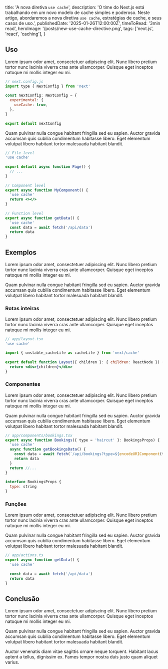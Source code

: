   title: 'A nova diretiva `use cache`',
  description: 'O time do Next.js está trabalhando em um novo modelo de cache simples e poderoso. Neste artigo, abordaremos a nova diretiva `use cache`, estratégias de cache, e seus casos de uso.',
  publishedDate: '2025-01-26T12:00:00Z',
	timeToRead: '3min read',
	heroImage: '/posts/new-use-cache-directive.png',
  tags: ['next.js', 'react', 'caching'],
}

## Uso

Lorem ipsum odor amet, consectetuer adipiscing elit. Nunc libero pretium tortor nunc lacinia viverra cras ante ullamcorper. Quisque eget inceptos natoque mi mollis integer eu mi.

```jsx
// next.config.js
import type { NextConfig } from 'next'
 
const nextConfig: NextConfig = {
  experimental: {
    useCache: true,
  },
}
 
export default nextConfig
```

Quam pulvinar nulla congue habitant fringilla sed eu sapien. Auctor gravida accumsan quis cubilia condimentum habitasse libero. Eget elementum volutpat libero habitant tortor malesuada habitant blandit.

```jsx
// File level
'use cache'
 
export default async function Page() {
  // ...
}
 
// Component level
export async function MyComponent() {
  'use cache'
  return <></>
}
 
// Function level
export async function getData() {
  'use cache'
  const data = await fetch('/api/data')
  return data
}
```

## Exemplos

Lorem ipsum odor amet, consectetuer adipiscing elit. Nunc libero pretium tortor nunc lacinia viverra cras ante ullamcorper. Quisque eget inceptos natoque mi mollis integer eu mi.

Quam pulvinar nulla congue habitant fringilla sed eu sapien. Auctor gravida accumsan quis cubilia condimentum habitasse libero. Eget elementum volutpat libero habitant tortor malesuada habitant blandit.

### Rotas inteiras

Lorem ipsum odor amet, consectetuer adipiscing elit. Nunc libero pretium tortor nunc lacinia viverra cras ante ullamcorper. Quisque eget inceptos natoque mi mollis integer eu mi.

```jsx
// app/layout.tsx
'use cache'

import { unstable_cacheLife as cacheLife } from 'next/cache'
 
export default function Layout({ children }: { children: ReactNode }) {
  return <div>{children}</div>
}
```

### Componentes

Lorem ipsum odor amet, consectetuer adipiscing elit. Nunc libero pretium tortor nunc lacinia viverra cras ante ullamcorper. Quisque eget inceptos natoque mi mollis integer eu mi.

Quam pulvinar nulla congue habitant fringilla sed eu sapien. Auctor gravida accumsan quis cubilia condimentum habitasse libero. Eget elementum volutpat libero habitant tortor malesuada habitant blandit.

```jsx
// app/components/bookings.tsx
export async function Bookings({ type = 'haircut' }: BookingsProps) {
  'use cache'
  async function getBookingsData() {
    const data = await fetch(`/api/bookings?type=${encodeURIComponent(type)}`)
    return data
  }
  return //...
}
 
interface BookingsProps {
  type: string
}
```

### Funções

Lorem ipsum odor amet, consectetuer adipiscing elit. Nunc libero pretium tortor nunc lacinia viverra cras ante ullamcorper. Quisque eget inceptos natoque mi mollis integer eu mi.

Quam pulvinar nulla congue habitant fringilla sed eu sapien. Auctor gravida accumsan quis cubilia condimentum habitasse libero. Eget elementum volutpat libero habitant tortor malesuada habitant blandit.

```jsx
// app/actions.ts
export async function getData() {
  'use cache'
 
  const data = await fetch('/api/data')
  return data
}
```

## Conclusão

Lorem ipsum odor amet, consectetuer adipiscing elit. Nunc libero pretium tortor nunc lacinia viverra cras ante ullamcorper. Quisque eget inceptos natoque mi mollis integer eu mi.

Quam pulvinar nulla congue habitant fringilla sed eu sapien. Auctor gravida accumsan quis cubilia condimentum habitasse libero. Eget elementum volutpat libero habitant tortor malesuada habitant blandit.

Auctor venenatis diam vitae sagittis ornare neque torquent. Habitant lacus aptent a tellus, dignissim ex. Fames tempor nostra duis justo quam aliquet varius.